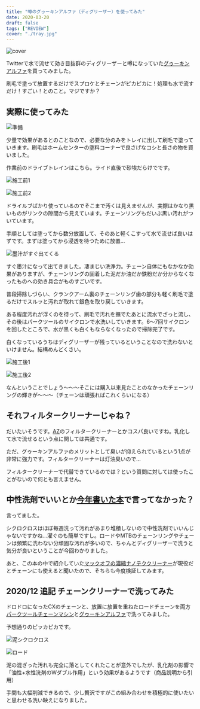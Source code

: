 ```yaml
---
title: "噂のグゥーキンアルファ（ディグリーザー）を使ってみた"
date: 2020-03-20
draft: false
tags: ["REVIEW"]
cover: "./tray.jpg"
---
```


![cover](./tray.jpg)

Twitterで水で流せて効き目抜群のディグリーザーと噂になっていた[グゥーキンアルファ](https://amzn.to/33vW7ZY)を買ってみました。

刷毛で塗って放置するだけでスプロケとチェーンがピカピカに！処理も水で流すだけ！すごい！とのこと。マジですか？

<LinkBox isAmazonLink url="https://www.amazon.co.jp/dp/B01LN1TYKQ/" />

## 実際に使ってみた

![準備](./hake.jpg)

少量で効果があるとのことなので、必要な分のみをトレイに出して刷毛で塗っていきます。刷毛はホームセンターの塗料コーナーで良さげなコシと長さの物を買いました。

作業前のドライブトレインはこちら。ライド直後で砂埃だらけでです。

![施工前1](./before1.jpg)

![施工前2](./before2.jpg)

ドライルブばかり使っているのでそこまで汚くは見えませんが、実際はかなり黒いものがリンクの隙間から見えています。チェーンリングもだいぶ黒い汚れがついています。

手順としては塗ってから数分放置して、そのあと軽くこすって水で流せば良いはずです。まずは塗ってから浸透を待つために放置…

![墨汁がすぐ出てくる](./doro.jpg)

すぐ墨汁になって出てきました。凄まじい洗浄力。チェーン自体にもなかなか効果がありますが、チェーンリングの固着した泥だか油だか鉄粉だか分からなくなったものへの効き具合がものすごいです。

普段掃除しづらい、クランクアーム裏のチェーンリング歯の部分も軽く刷毛で塗るだけでスルッと汚れが取れて銀色を取り戻していきます。

ある程度汚れが浮くのを待って、刷毛で汚れを撫でたあとに流水でざっと流し、その後はパークツールのサイクロンで水洗いしていきます。6〜7回サイクロンを回したところで、水が黒くも白くもならなくなったので掃除完了です。

白くなっているうちはディグリーザーが残っているということなので洗わないといけません。結構めんどくさい。

![施工後1](./after1.jpg)

![施工後2](./after2.jpg)

なんということでしょう～～～そこには購入以来見たことのなかったチェーンリングの輝きが～～～（チェーンは頑張ればこれくらいになる）

## それフィルタークリーナーじゃね？

だいたいそうです。[AZ](https://amzn.to/2xeuAAs)のフィルタークリーナーとかコスパ良いですね。乳化して水で流せるという点に関しては共通です。

ただ、グゥーキンアルファのメリットとして臭いが抑えられているという1点が非常に強力です。フィルタークリーナーは灯油臭いので…

フィルタークリーナーで代替できているのでは？という質問に対しては使ったことがないので何とも言えません。

## 中性洗剤でいいとか[今年書いた本](https://amzn.to/3926JRv)で言ってなかった？

言ってました。

シクロクロスはほぼ毎週洗って汚れがあまり堆積しないので中性洗剤でいいんじゃないですかね…濯ぐのも簡単ですし。ロードやMTBのチェーンリングやチェーンは頻繁に洗わない分頑固な汚れが多いので、ちゃんとディグリーザーで洗うと気分が良いということが今回わかりました。

あと、この本の中で紹介していた[マックオフの濃縮ナノテククリーナー](https://amzn.to/3a7AVfx)が現役だとチェーンにも使えると聞いたので、そちらも今度検証してみます。

<LinkBox isAmazonLink url="https://www.amazon.co.jp/dp/B01LN1TYKQ/" />

## 2020/12 追記 チェーンクリーナーで洗ってみた

ドロドロになったCXのチェーンと、放置に放置を重ねたロードチェーンを両方[パークツールチェーンマシン](https://amzn.to/38etq6T)と[グゥーキンアルファ](https://amzn.to/33vW7ZY)で洗ってみました。

予想通りのピッカピカです。

![泥シクロクロス](./cx_chain_12.jpg)

![ロード](./road_chain_12.jpg)

泥の混ざった汚れも完全に落としてくれたことが意外でしたが、乳化剤の影響で「油性+水性洗剤のWダブル作用」という効果があるようです（商品説明から引用）

手間も大幅削減できるので、少し贅沢ですがこの組み合わせを積極的に使いたいと思わせる洗い映えになりました。
